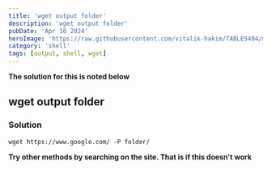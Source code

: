 ```yaml
---
title: 'wget output folder'
description: 'wget output folder'
pubDate: 'Apr 16 2024'
heroImage: 'https://raw.githubusercontent.com/vitalik-hakim/TABLES404/main/error_b/SHELL.jpg'
category: 'shell'
tags: [output, shell, wget]
---
```


**The solution for this is noted below**

## wget output folder

### Solution

```shell
wget https://www.google.com/ -P folder/
```

**Try other methods by searching on the site. That is if this doesn't work**
